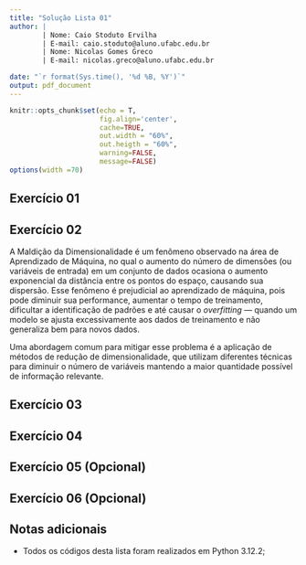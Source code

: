 ```yaml
---
title: "Solução Lista 01"
author: |
        | Nome: Caio Stoduto Ervilha
        | E-mail: caio.stoduto@aluno.ufabc.edu.br
        | Nome: Nicolas Gomes Greco
        | E-mail: nicolas.greco@aluno.ufabc.edu.br

date: "`r format(Sys.time(), '%d %B, %Y')`"
output: pdf_document
---
```


```r
knitr::opts_chunk$set(echo = T,
                      fig.align='center',
                      cache=TRUE,
                      out.width = "60%",
                      out.heigth = "60%",
                      warning=FALSE,
                      message=FALSE)
options(width =70)
```

## Exercício 01


## Exercício 02

A Maldição da Dimensionalidade é um fenômeno observado na área de Aprendizado de Máquina, no qual o aumento do número de dimensões (ou variáveis de entrada) em um conjunto de dados ocasiona o aumento exponencial da distância entre os pontos do espaço, causando sua dispersão. Esse fenômeno é prejudicial ao aprendizado de máquina, pois pode diminuir sua performance, aumentar o tempo de treinamento, dificultar a identificação de padrões e até causar o *overfitting* — quando um modelo se ajusta excessivamente aos dados de treinamento e não generaliza bem para novos dados.

Uma abordagem comum para mitigar esse problema é a aplicação de métodos de redução de dimensionalidade, que utilizam diferentes técnicas para diminuir o número de variáveis mantendo a maior quantidade possível de informação relevante.


## Exercício 03


## Exercício 04


## Exercício 05 (Opcional)


## Exercício 06 (Opcional)


## Notas adicionais

-   Todos os códigos desta lista foram realizados em Python 3.12.2;
